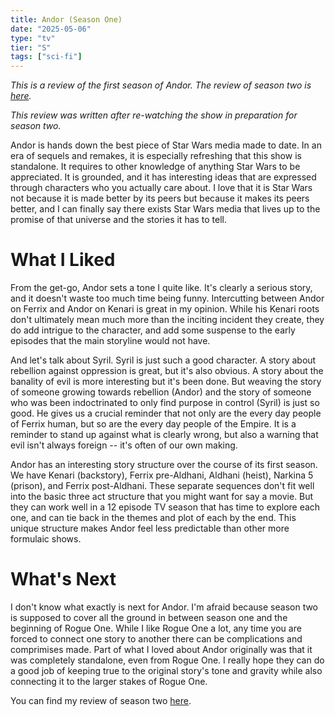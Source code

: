 ```yaml
---
title: Andor (Season One)
date: "2025-05-06"
type: "tv"
tier: "S"
tags: ["sci-fi"]
---
```


_This is a review of the first season of Andor. The review of season two is [here](andor-s2)._

_This review was written after re-watching the show in preparation for season two._

Andor is hands down the best piece of Star Wars media made to date. In an era of sequels and remakes, it is especially refreshing that this show is standalone. It requires to other knowledge of anything Star Wars to be appreciated. It is grounded, and it has interesting ideas that are expressed through characters who you actually care about. I love that it is Star Wars not because it is made better by its peers but because it makes its peers better, and I can finally say there exists Star Wars media that lives up to the promise of that universe and the stories it has to tell.

# What I Liked
From the get-go, Andor sets a tone I quite like. It's clearly a serious story, and it doesn't waste too much time being funny. Intercutting between Andor on Ferrix and Andor on Kenari is great in my opinion. While his Kenari roots don't ultimately mean much more than the inciting incident they create, they do add intrigue to the character, and add some suspense to the early episodes that the main storyline would not have.

And let's talk about Syril. Syril is just such a good character. A story about rebellion against oppression is great, but it's also obvious. A story about the banality of evil is more interesting but it's been done. But weaving the story of someone growing towards rebellion (Andor) and the story of someone who was been indoctrinated to only find purpose in control (Syril) is just so good. He gives us a crucial reminder that not only are the every day people of Ferrix human, but so are the every day people of the Empire. It is a reminder to stand up against what is clearly wrong, but also a warning that evil isn't always foreign -- it's often of our own making.

Andor has an interesting story structure over the course of its first season. We have Kenari (backstory), Ferrix pre-Aldhani, Aldhani (heist), Narkina 5 (prison), and Ferrix post-Aldhani. These separate sequences don't fit well into the basic three act structure that you might want for say a movie. But they can work well in a 12 episode TV season that has time to explore each one, and can tie back in the themes and plot of each by the end. This unique structure makes Andor feel less predictable than other more formulaic shows.

# What's Next
I don't know what exactly is next for Andor. I'm afraid because season two is supposed to cover all the ground in between season one and the beginning of Rogue One. While I like Rogue One a lot, any time you are forced to connect one story to another there can be complications and comprimises made. Part of what I loved about Andor originally was that it was completely standalone, even from Rogue One. I really hope they can do a good job of keeping true to the original story's tone and gravity while also connecting it to the larger stakes of Rogue One.

You can find my review of season two [here](andor-s2).
